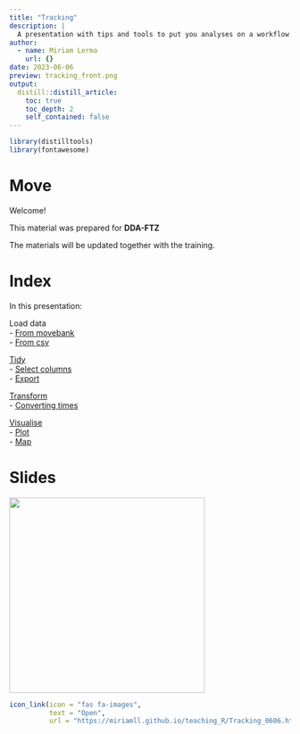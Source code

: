 ```yaml
---
title: "Tracking"
description: |
  A presentation with tips and tools to put you analyses on a workflow. 
author:
  - name: Miriam Lerma
    url: {}
date: 2023-06-06
preview: tracking_front.png
output:
  distill::distill_article:
    toc: true
    toc_depth: 2
    self_contained: false
---
```


```r
library(distilltools)
library(fontawesome)
```

# Move

Welcome!

This material was prepared for **DDA-FTZ**

The materials will be updated together with the training.

# Index

In this presentation:<br>

Load data<br>
- [From movebank](https://miriamll.github.io/teaching_R/Tracking_0606.html#4)<br>
- [From csv](https://miriamll.github.io/teaching_R/Tracking_0606.html#20)<br>

[Tidy](https://miriamll.github.io/teaching_R/Tracking_0606.html#28)<br>
- [Select columns](https://miriamll.github.io/teaching_R/Tracking_0606.html#30)<br>
- [Export](https://miriamll.github.io/teaching_R/Tracking_0606.html#34)<br>

[Transform](https://miriamll.github.io/teaching_R/Tracking_0606.html#35)<br>
- [Converting times](https://miriamll.github.io/teaching_R/Tracking_0606.html#36)<br>

[Visualise](https://miriamll.github.io/teaching_R/Tracking_0606.html#39)<br>
- [Plot](https://miriamll.github.io/teaching_R/Tracking_0606.html#40)<br>
- [Map](https://miriamll.github.io/teaching_R/Tracking_0606.html#44)<br>

# Slides
<html>
<body>
   <left>
      <a href="https://miriamll.github.io/teaching_R/Tracking_0606.html#1"><img src="https://github.com/MiriamLL/miriamlerma_/blob/main/_posts/2023-06-06-tracking/002move.png?raw=true" style="width:350px"></a>
   </left>
</body>
</html>


```r
icon_link(icon = "fas fa-images",
          text = "Open",
          url = "https://miriamll.github.io/teaching_R/Tracking_0606.html#1")
```



<br>



